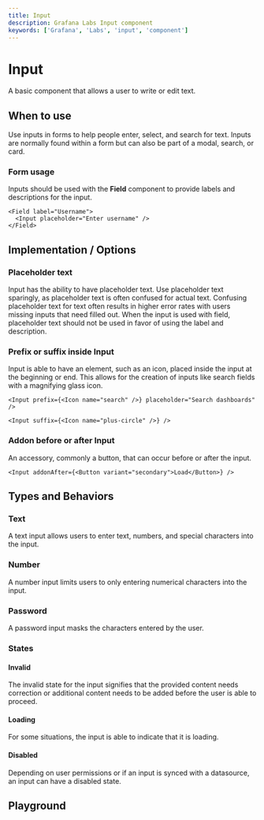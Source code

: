 ```yaml
---
title: Input
description: Grafana Labs Input component
keywords: ['Grafana', 'Labs', 'input', 'component']
---
```


# Input <Badge text='ready' color='green'></Badge> <StorybookLink path='/story/forms-input--simple' />

A basic component that allows a user to write or edit text.

## When to use

Use inputs in forms to help people enter, select, and search for text. Inputs are normally found within a form but can also be part of a modal, search, or card.

### Form usage

Inputs should be used with the **Field** component to provide labels and descriptions for the input.

```tsx live
<Field label="Username">
  <Input placeholder="Enter username" />
</Field>
```

## Implementation / Options

### Placeholder text

Input has the ability to have placeholder text. Use placeholder text sparingly, as placeholder text is often confused for actual text. Confusing placeholder text for text often results in higher error rates with users missing inputs that need filled out. When the input is used with field, placeholder text should not be used in favor of using the label and description.

### Prefix or suffix inside Input

Input is able to have an element, such as an icon, placed inside the input at the beginning or end. This allows for the creation of inputs like search fields with a magnifying glass icon.

```tsx live
<Input prefix={<Icon name="search" />} placeholder="Search dashboards" />
```

```tsx live
<Input suffix={<Icon name="plus-circle" />} />
```

### Addon before or after Input

An accessory, commonly a button, that can occur before or after the input.

```tsx live
<Input addonAfter={<Button variant="secondary">Load</Button>} />
```

## Types and Behaviors

### Text

A text input allows users to enter text, numbers, and special characters into the input.

### Number

A number input limits users to only entering numerical characters into the input.

### Password

A password input masks the characters entered by the user.

### States

#### Invalid

The invalid state for the input signifies that the provided content needs correction or additional content needs to be added before the user is able to proceed.

#### Loading

For some situations, the input is able to indicate that it is loading.

#### Disabled

Depending on user permissions or if an input is synced with a datasource, an input can have a disabled state.

## Playground

<ComponentEmbed path="/story/forms-input--simple" />
